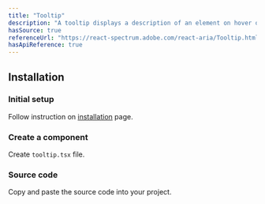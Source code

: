 ```yaml
---
title: "Tooltip"
description: "A tooltip displays a description of an element on hover or focus."
hasSource: true
referenceUrl: "https://react-spectrum.adobe.com/react-aria/Tooltip.html"
hasApiReference: true
---
```


## Installation

<Steps>

### Initial setup

Follow instruction on [installation](/docs/overview/installation) page.

### Create a component

Create `tooltip.tsx` file.

### Source code

Copy and paste the source code into your project.

</Steps>

